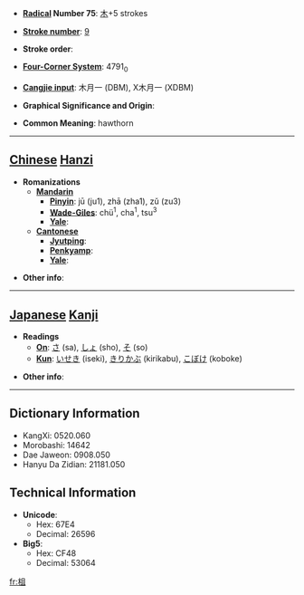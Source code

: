 * '''[[Wiktionary:Chinese radical index| Radical]] Number 75''': [[Wiktionary:Chinese radical index 木|木]]+5 strokes

* '''[[Wiktionary:Chinese total strokes index|Stroke number]]''': [[Wiktionary:Chinese total strokes index 9|9]]

* '''Stroke order''': 

* '''[[Wiktionary:Chinese four corner index|Four-Corner System]]''': 4791<sub>0</sub>

* '''[[Wiktionary:Chinese Cangjie index|Cangjie input]]''': 木月一 (DBM), X木月一 (XDBM)

* '''Graphical Significance and Origin''': 

* '''Common Meaning''': hawthorn

----

== [[Chinese]] [[Hanzi]] ==

* '''Romanizations'''
** '''[[Mandarin]]'''
*** '''[[Pinyin]]''': jū (ju1), zhā (zha1), zǔ (zu3)
*** '''[[Wade-Giles]]''': chü<sup>1</sup>, cha<sup>1</sup>, tsu<sup>3</sup>
*** '''[[Yale]]''': 
** '''[[Cantonese]]'''
*** '''[[Jyutping]]''':
*** '''[[Penkyamp]]''': 
*** '''[[Yale]]''': 

* '''Other info''': 

----

== [[Japanese]] [[Kanji]] ==

* '''Readings'''
** '''[[On]]''': [[さ]] (sa), [[しょ]] (sho), [[そ]] (so)
** '''[[Kun]]''': [[いせき]] (iseki), [[きりかぶ]] (kirikabu), [[こぼけ]] (koboke)

* '''Other info''':  

----

== Dictionary Information ==

* KangXi: 0520.060
* Morobashi: 14642
* Dae Jaweon: 0908.050
* Hanyu Da Zidian: 21181.050

== Technical Information ==

* '''Unicode''':
** Hex: 67E4
** Decimal: 26596
* '''Big5''':
** Hex: CF48
** Decimal: 53064

[[fr:柤]]